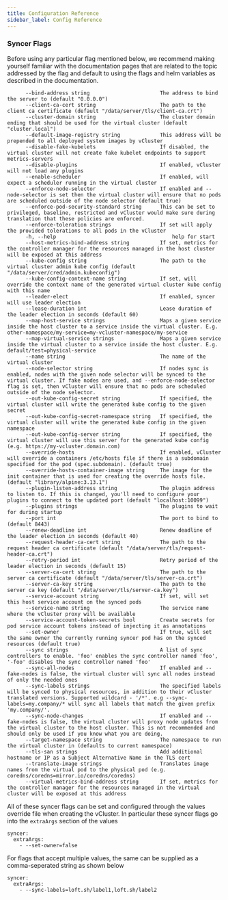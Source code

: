```yaml
---
title: Configuration Reference
sidebar_label: Config Reference
---
```


### Syncer Flags
Before using any particular flag mentioned below, we recommend making yourself familiar with the documentation pages that are related to the topic addressed by the flag and default to using the flags and helm variables as described in the documentation. 

```
      --bind-address string                       The address to bind the server to (default "0.0.0.0")
      --client-ca-cert string                     The path to the client ca certificate (default "/data/server/tls/client-ca.crt")
      --cluster-domain string                     The cluster domain ending that should be used for the virtual cluster (default "cluster.local")
      --default-image-registry string             This address will be prepended to all deployed system images by vCluster
      --disable-fake-kubelets                     If disabled, the virtual cluster will not create fake kubelet endpoints to support metrics-servers
      --disable-plugins                           If enabled, vCluster will not load any plugins
      --enable-scheduler                          If enabled, will expect a scheduler running in the virtual cluster
      --enforce-node-selector                     If enabled and --node-selector is set then the virtual cluster will ensure that no pods are scheduled outside of the node selector (default true)
      --enforce-pod-security-standard string      This can be set to privileged, baseline, restricted and vCluster would make sure during translation that these policies are enforced.
      --enforce-toleration strings                If set will apply the provided tolerations to all pods in the vCluster
      -h, --help                                      help for start
      --host-metrics-bind-address string          If set, metrics for the controller manager for the resources managed in the host cluster will be exposed at this address
      --kube-config string                        The path to the virtual cluster admin kube config (default "/data/server/cred/admin.kubeconfig")
      --kube-config-context-name string           If set, will override the context name of the generated virtual cluster kube config with this name
      --leader-elect                              If enabled, syncer will use leader election
      --lease-duration int                        Lease duration of the leader election in seconds (default 60)
      --map-host-service strings                  Maps a given service inside the host cluster to a service inside the virtual cluster. E.g. other-namespace/my-service=my-vcluster-namespace/my-service
      --map-virtual-service strings               Maps a given service inside the virtual cluster to a service inside the host cluster. E.g. default/test=physical-service
      --name string                               The name of the virtual cluster
      --node-selector string                      If nodes sync is enabled, nodes with the given node selector will be synced to the virtual cluster. If fake nodes are used, and --enforce-node-selector flag is set, then vCluster will ensure that no pods are scheduled outside of the node selector.
      --out-kube-config-secret string             If specified, the virtual cluster will write the generated kube config to the given secret
      --out-kube-config-secret-namespace string   If specified, the virtual cluster will write the generated kube config in the given namespace
      --out-kube-config-server string             If specified, the virtual cluster will use this server for the generated kube config (e.g. https://my-vcluster.domain.com)
      --override-hosts                            If enabled, vCluster will override a containers /etc/hosts file if there is a subdomain specified for the pod (spec.subdomain). (default true)
      --override-hosts-container-image string     The image for the init container that is used for creating the override hosts file. (default "library/alpine:3.13.1")
      --plugin-listen-address string              The plugin address to listen to. If this is changed, you'll need to configure your plugins to connect to the updated port (default "localhost:10099")
      --plugins strings                           The plugins to wait for during startup
      --port int                                  The port to bind to (default 8443)
      --renew-deadline int                        Renew deadline of the leader election in seconds (default 40)
      --request-header-ca-cert string             The path to the request header ca certificate (default "/data/server/tls/request-header-ca.crt")
      --retry-period int                          Retry period of the leader election in seconds (default 15)
      --server-ca-cert string                     The path to the server ca certificate (default "/data/server/tls/server-ca.crt")
      --server-ca-key string                      The path to the server ca key (default "/data/server/tls/server-ca.key")
      --service-account string                    If set, will set this host service account on the synced pods
      --service-name string                       The service name where the vCluster proxy will be available
      --service-account-token-secrets bool        Create secrets for pod service account tokens instead of injecting it as annotations
      --set-owner                                 If true, will set the same owner the currently running syncer pod has on the synced resources (default true)
      --sync strings                              A list of sync controllers to enable. 'foo' enables the sync controller named 'foo', '-foo' disables the sync controller named 'foo'
      --sync-all-nodes                            If enabled and --fake-nodes is false, the virtual cluster will sync all nodes instead of only the needed ones
      --sync-labels strings                       The specified labels will be synced to physical resources, in addition to their vCluster translated versions. Supported wildcard - '/*'. e.g --sync-labels=my.company/* will sync all labels that match the given prefix 'my.company/'.
      --sync-node-changes                         If enabled and --fake-nodes is false, the virtual cluster will proxy node updates from the virtual cluster to the host cluster. This is not recommended and should only be used if you know what you are doing.
      --target-namespace string                   The namespace to run the virtual cluster in (defaults to current namespace)
      --tls-san strings                           Add additional hostname or IP as a Subject Alternative Name in the TLS cert
      --translate-image strings                   Translates image names from the virtual pod to the physical pod (e.g. coredns/coredns=mirror.io/coredns/coredns)
      --virtual-metrics-bind-address string       If set, metrics for the controller manager for the resources managed in the virtual cluster will be exposed at this address
```

All of these syncer flags can be set and configured through the values override file when creating the vCluster. In particular these syncer flags go into the `extraArgs` section of the values
```
syncer:
  extraArgs:
    - --set-owner=false
```

For flags that accept multiple values, the same can be supplied as a comma-seperated string as shown below
```
syncer:
  extraArgs:
    - --sync-labels=loft.sh/label1,loft.sh/label2
```